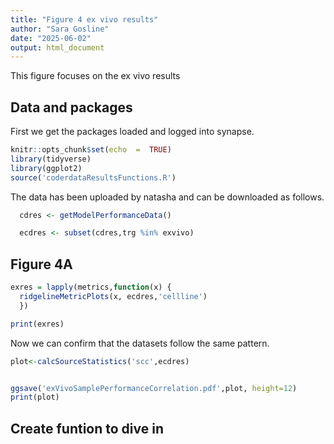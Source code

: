 ```yaml
---
title: "Figure 4 ex vivo results"
author: "Sara Gosline"
date: "2025-06-02"
output: html_document
---
```


This figure focuses on the ex vivo results

## Data and packages

First we get the packages loaded and logged into synapse.
```r
knitr::opts_chunk$set(echo  =  TRUE)
library(tidyverse)
library(ggplot2)
source('coderdataResultsFunctions.R')

```


The data has been uploaded by natasha and can be downloaded as follows.

```r

  cdres <- getModelPerformanceData()

  ecdres <- subset(cdres,trg %in% exvivo)


```

## Figure 4A


```r
exres = lapply(metrics,function(x) {
  ridgelineMetricPlots(x, ecdres,'cellline')
  })

print(exres)
```

Now we can confirm that the datasets follow the same pattern. 

```r


plot<-calcSourceStatistics('scc',ecdres)


ggsave('exVivoSamplePerformanceCorrelation.pdf',plot, height=12)
print(plot)

```

## Create funtion to dive in



```r

```
